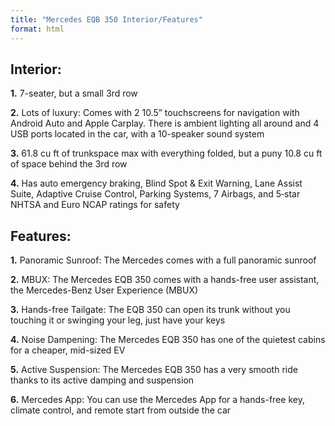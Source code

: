 ```yaml
---
title: "Mercedes EQB 350 Interior/Features"
format: html
---
```


## Interior:

**1.** 7-seater, but a small 3rd row

**2.** Lots of luxury: Comes with 2 10.5” touchscreens for navigation with Android Auto and Apple Carplay. There is ambient lighting all around and 4 USB ports located in the car, with a 10-speaker sound system

**3.** 61.8 cu ft of trunkspace max with everything folded, but a puny 10.8 cu ft of space behind the 3rd row

**4.** Has auto emergency braking, Blind Spot & Exit Warning, Lane Assist Suite, Adaptive Cruise Control, Parking Systems, 7 Airbags, and 5‑star NHTSA and Euro NCAP ratings for safety

## Features:

**1.** Panoramic Sunroof: The Mercedes comes with a full panoramic sunroof

**2.** MBUX: The Mercedes EQB 350 comes with a hands-free user assistant, the Mercedes-Benz User Experience (MBUX)

**3.** Hands-free Tailgate: The EQB 350 can open its trunk without you touching it or swinging your leg, just have your keys

**4.** Noise Dampening: The Mercedes EQB 350 has one of the quietest cabins for a cheaper, mid-sized EV

**5.** Active Suspension: The Mercedes EQB 350 has a very smooth ride thanks to its active damping and suspension

**6.** Mercedes App: You can use the Mercedes App for a hands-free key, climate control, and remote start from outside the car
